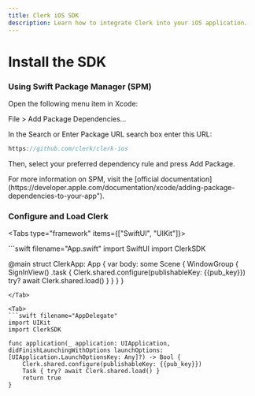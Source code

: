 ```yaml
---
title: Clerk iOS SDK
description: Learn how to integrate Clerk into your iOS application.
---
```


# Install the SDK

### Using Swift Package Manager (SPM)

Open the following menu item in Xcode:

File > Add Package Dependencies...

In the Search or Enter Package URL search box enter this URL:

```swift
https://github.com/clerk/clerk-ios
```

Then, select your preferred dependency rule and press Add Package.

<Callout>
For more information on SPM, visit the [official documentation](https://developer.apple.com/documentation/xcode/adding-package-dependencies-to-your-app").
</Callout>

### Configure and Load Clerk

<InjectKeys>

<Tabs type="framework" items={["SwiftUI", "UIKit"]}>

<Tab>
```swift filename="App.swift"
import SwiftUI
import ClerkSDK

@main
struct ClerkApp: App {
    var body: some Scene {
        WindowGroup {
            SignInView()
                .task {
                    Clerk.shared.configure(publishableKey: {{pub_key}})
                    try? await Clerk.shared.load()
                }
        }
    }
}
```
</Tab>

<Tab>
```swift filename="AppDelegate"
import UIKit
import ClerkSDK

func application(_ application: UIApplication, didFinishLaunchingWithOptions launchOptions: [UIApplication.LaunchOptionsKey: Any]?) -> Bool {
    Clerk.shared.configure(publishableKey: {{pub_key}})
    Task { try? await Clerk.shared.load() }
    return true
}
```
</Tab>

</Tabs>

</InjectKeys>